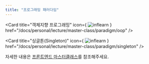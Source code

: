 ```yaml
---
title: "프로그래밍 패러다임"
---
```



<Cards className='mt-4'>

<Card
  title="객체지향 프로그래밍"
  icon={
    <Image src="/docs/inflearn.svg" width={20} height={20} alt="inflearn" />
  }
  href="/docs/personal/lecture/master-class/paradigm/oop"
/>

<Card
  title="싱글톤(Singleton)"
  icon={
    <Image src="/docs/inflearn.svg" width={20} height={20} alt="inflearn" />
  }
  href="/docs/personal/lecture/master-class/paradigm/singleton"
/>

</Cards>

<Callout title="강의 내용을 그대로 옮기지 않고, 제 생각대로 요약하고 정리했습니다.">

자세한 내용은 [프론트엔드 마스터클래스](https://www.inflearn.com/course/%ED%94%84%EB%A1%A0%ED%8A%B8%EC%97%94%EB%93%9C-%EB%A7%88%EC%8A%A4%ED%84%B0%ED%81%B4%EB%9E%98%EC%8A%A4)를 참조해주세요.

</Callout>
